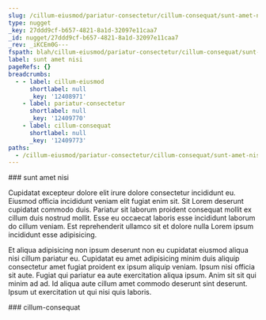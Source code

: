 ```yaml
---
slug: /cillum-eiusmod/pariatur-consectetur/cillum-consequat/sunt-amet-nisi
type: nugget
_key: 27ddd9cf-b657-4821-8a1d-32097e11caa7
_id: nugget/27ddd9cf-b657-4821-8a1d-32097e11caa7
_rev: _iKCEm0G---
fspath: blah/cillum-eiusmod/pariatur-consectetur/cillum-consequat/sunt-amet-nisi.md
label: sunt amet nisi
pageRefs: {}
breadcrumbs:
  - - label: cillum-eiusmod
      shortlabel: null
      _key: '12408971'
    - label: pariatur-consectetur
      shortlabel: null
      _key: '12409770'
    - label: cillum-consequat
      shortlabel: null
      _key: '12409773'
paths:
  - /cillum-eiusmod/pariatur-consectetur/cillum-consequat/sunt-amet-nisi
---
```


<NuggetArea>
<Nugget slug="/cillum-eiusmod/pariatur-consectetur/cillum-consequat/sunt-amet-nisi" type="nugget" _key="27ddd9cf-b657-4821-8a1d-32097e11caa7" _id="nugget/27ddd9cf-b657-4821-8a1d-32097e11caa7" _rev="_iKCEm0G---" fspath="blah/cillum-eiusmod/pariatur-consectetur/cillum-consequat/sunt-amet-nisi.md" label="sunt amet nisi" paths="/cillum-eiusmod/pariatur-consectetur/cillum-consequat/sunt-amet-nisi">
<NuggetBody>
### sunt amet nisi

Cupidatat excepteur dolore elit irure dolore consectetur incididunt eu. Eiusmod officia incididunt veniam elit fugiat enim sit. Sit Lorem deserunt cupidatat commodo duis. Pariatur sit laborum proident consequat mollit ex cillum duis nostrud mollit. Esse eu occaecat laboris esse incididunt laborum do cillum veniam. Est reprehenderit ullamco sit et dolore nulla Lorem ipsum incididunt esse adipisicing.

Et aliqua adipisicing non ipsum deserunt non eu cupidatat eiusmod aliqua nisi cillum pariatur eu. Cupidatat eu amet adipisicing minim duis aliquip consectetur amet fugiat proident ex ipsum aliquip veniam. Ipsum nisi officia sit aute. Fugiat qui pariatur ea aute exercitation aliqua ipsum. Anim sit sit qui minim ad ad. Id aliqua aute cillum amet commodo deserunt sint deserunt. Ipsum ut exercitation ut qui nisi quis laboris.

</NuggetBody>
<Breadcrumbs>
<Crumbs>
<Crumb _key="12408971" label="cillum-eiusmod" /><Crumb _key="12409770" label="pariatur-consectetur" /><Crumb _key="12409773" label="cillum-consequat" />
</Crumbs>
</Breadcrumbs>
</Nugget>

<NuggetsInbound>
</NuggetsInbound>
<NuggetsOutbound>
</NuggetsOutbound>
</NuggetArea>
<PassagesInbound>
<Passage direction="inbound" type="passage" _key="12409773" _id="passage/12409773" _rev="_iKCEm0---_" label="cillum-consequat" passage="cillum-consequat" fspath="blah/cillum-eiusmod/pariatur-consectetur/cillum-consequat" paths="/cillum-eiusmod/pariatur-consectetur/cillum-consequat" slug="/cillum-eiusmod/pariatur-consectetur/cillum-consequat">
<NuggetBody>
### cillum-consequat

</NuggetBody>
<Breadcrumbs>
<Crumbs>
<Crumb _key="12408971" label="cillum-eiusmod" /><Crumb _key="12409770" label="pariatur-consectetur" />
</Crumbs>
</Breadcrumbs>
</Passage>

</PassagesInbound>
<PassagesOutbound>
</PassagesOutbound>